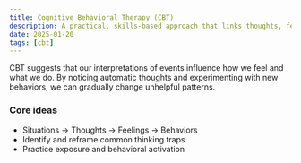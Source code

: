 ```yaml
---
title: Cognitive Behavioral Therapy (CBT)
description: A practical, skills‑based approach that links thoughts, feelings, and actions.
date: 2025-01-20
tags: [cbt]
---
```


CBT suggests that our interpretations of events influence how we feel and what we do. By noticing automatic thoughts and experimenting with new behaviors, we can gradually change unhelpful patterns.

### Core ideas

- Situations → Thoughts → Feelings → Behaviors
- Identify and reframe common thinking traps
- Practice exposure and behavioral activation


